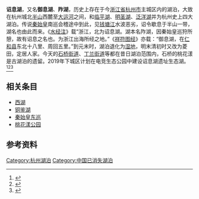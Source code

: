 '''诏息湖'''，又名'''御息湖'''、'''阼湖'''，历史上存在于今[[浙江省|浙江省]][[杭州市|杭州市]]主城区内的湖泊，大致在杭州城北[[半山_(杭州)|半山]]西麓至[[大运河|大运河]]之间，和[[临平湖|临平湖]]、[[明圣湖|明圣湖]]、[[泛洋湖|泛洋湖]]并为杭州史上四大湖泊。传说[[秦始皇|秦始皇]]南巡会稽途中到此，见[[钱塘江|钱塘江]]水波恶劣，诏令歇息于半山一带，湖名也由此而来。《[[水经注|水经注]]》载“浙江，北为诏息湖。湖本名阼湖，因秦始皇巡狩所憩，故有诏息之名也。为浙江出海所经之地。”《[[祥符图经|祥符图经]]》亦载：“御息湖，在[[仁和县|仁和县]]东北十八里、周回五里。”到元末时，湖泊退化为[[湿地|湿地]]，明末清初时又改为菱田，定居人家。今天的[[石桥街道_(杭州市)|石桥街道]]、[[丁兰街道|丁兰街道]]等都在昔日湖泊范围内，石桥的桃花漾是古湖泊的遗留。2019年下城区计划在电竞生态公园中建设诏息湖遗址生态湖。<ref>{{Cite news|url=https://gsb.qybk.cn/html/2019-08/23/content_8_1.htm|title=半山旅游钩沉|author=任轩|date=2019-08-23|work=今日拱墅|publisher=杭州市拱墅区融媒体中心|accessdate=|language=zh-hans|format=|archive-date=2020-07-02|archive-url=https://web.archive.org/web/20200702175057/https://gsb.qybk.cn/html/2019-08/23/content_8_1.htm|dead-url=no}}</ref><ref>{{Cite news|url=http://pc.news.hbjt.com.cn/hzrb/2018/05/17/article_detail_1_20180517A1812.html|title=老物件里的时光与乡愁|author=张砚春|date=2018-05-17|work=杭州日报|publisher=杭州日报报业集团|accessdate=|language=zh-hans|format=|archive-date=2020-07-03|archive-url=https://web.archive.org/web/20200703092106/http://pc.news.hbjt.com.cn/hzrb/2018/05/17/article_detail_1_20180517A1812.html|dead-url=no}}</ref><ref>{{Cite news|url=https://hzdaily.hangzhou.com.cn/hzrb/2017/06/29/article_detail_1_20170629A2214.html|title=桃花漾上观桃花|author=杨炜莉|date=2017-06-29|work=杭州日报|publisher=杭州日报|accessdate=|language=zh-hans|format=|archive-date=2020-07-02|archive-url=https://web.archive.org/web/20200702182658/https://hzdaily.hangzhou.com.cn/hzrb/2017/06/29/article_detail_1_20170629A2214.html|dead-url=no}}</ref>

==相关条目==
*[[西湖|西湖]]
*[[铜鉴湖|铜鉴湖]]
*[[秦始皇东巡|秦始皇东巡]]
*[[桃花漾公园|桃花漾公园]]

== 参考资料 ==
{{Reflist}}
[[Category:杭州湖泊|Category:杭州湖泊]]
[[Category:中国已消失湖泊|Category:中国已消失湖泊]]
{{杭州城市水系}}